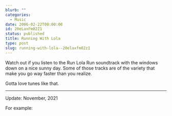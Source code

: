 ```yaml
---
blurb: ""
categories:
  - Music
date: 2006-02-22T00:00:00
id: 20eLaxFm02Z1
status: published
title: Running With Lola
type: post
slug: running-with-lola--20elaxfm02z1
---
```


Watch out if you listen to the Run Lola Run soundtrack with the windows down on a nice sunny day. Some of those tracks are of the variety that make you go way faster than you realize.

Gotta love tunes like that.

---

Update: November, 2021

For example:

<YouTubeVideo id="1tIuD5aqc4o" />

